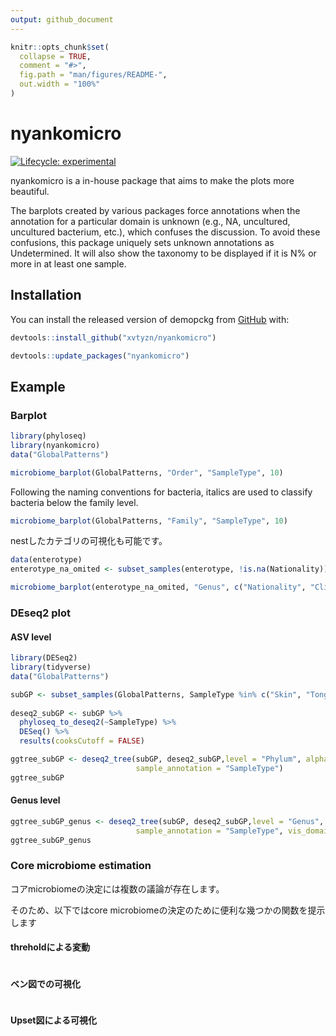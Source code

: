 ```yaml
---
output: github_document
---
```


<!-- README.md is generated from README.Rmd. Please edit that file -->

```r
knitr::opts_chunk$set(
  collapse = TRUE,
  comment = "#>",
  fig.path = "man/figures/README-",
  out.width = "100%"
)
```

# nyankomicro

<!-- badges: start -->

[![Lifecycle: experimental](https://img.shields.io/badge/lifecycle-experimental-orange.svg)](https://lifecycle.r-lib.org/articles/stages.html#experimental)

<!-- badges: end -->

nyankomicro is a in-house package that aims to make the plots more beautiful.

The barplots created by various packages force annotations when the annotation for a particular domain is unknown (e.g., NA, uncultured, uncultured bacterium, etc.), which confuses the discussion. To avoid these confusions, this package uniquely sets unknown annotations as Undetermined. It will also show the taxonomy to be displayed if it is N% or more in at least one sample.

## Installation

You can install the released version of demopckg from [GitHub](https://github.com) with:

``` r
devtools::install_github("xvtyzn/nyankomicro")
```

``` r
devtools::update_packages("nyankomicro")
```

## Example

### Barplot

```r
library(phyloseq)
library(nyankomicro)
data("GlobalPatterns")

microbiome_barplot(GlobalPatterns, "Order", "SampleType", 10)
```

Following the naming conventions for bacteria, italics are used to classify bacteria below the family level.

```r
microbiome_barplot(GlobalPatterns, "Family", "SampleType", 10)
```

nestしたカテゴリの可視化も可能です。

```r
data(enterotype)
enterotype_na_omited <- subset_samples(enterotype, !is.na(Nationality))

microbiome_barplot(enterotype_na_omited, "Genus", c("Nationality", "ClinicalStatus"), 10)
```

### DEseq2 plot

#### ASV level

```r
library(DESeq2)
library(tidyverse)
data("GlobalPatterns")

subGP <- subset_samples(GlobalPatterns, SampleType %in% c("Skin", "Tongue") )
  
deseq2_subGP <- subGP %>%
  phyloseq_to_deseq2(~SampleType) %>%
  DESeq() %>%
  results(cooksCutoff = FALSE)

ggtree_subGP <- deseq2_tree(subGP, deseq2_subGP,level = "Phylum", alpha = 0.01,
                            sample_annotation = "SampleType")
ggtree_subGP
```

#### Genus level

```r
ggtree_subGP_genus <- deseq2_tree(subGP, deseq2_subGP,level = "Genus", alpha = 0.01,
                            sample_annotation = "SampleType", vis_domain = TRUE)
ggtree_subGP_genus
```

### Core microbiome estimation

コアmicrobiomeの決定には複数の議論が存在します。

そのため、以下ではcore microbiomeの決定のために便利な幾つかの関数を提示します

#### threholdによる変動

```r

```

#### ベン図での可視化

```r

```

#### Upset図による可視化

```r

```
